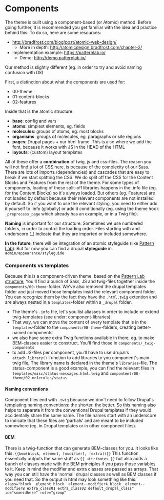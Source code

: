 
# Components

The theme is built using a component-based (or Atomic) method.
Before going further, it is recommended you get familiar with the idea and
practice behind this. To do so, here are some resources:

- http://bradfrost.com/blog/post/atomic-web-design/
  - More in depth: http://atomicdesign.bradfrost.com/chapter-2/
- Implementation example: https://patternlab.io/
  - Demo: http://demo.patternlab.io/

Our method is slightly different (eg. in order to try and avoid naming
confusion with D8)

First, a distinction about what the components are used for:

- 00-theme
- 01-content-blocks
- 02-features

Inside that is the atomic structure:

- **base**: config and vars
- **atoms**: simplest elements, eg. fields
- **molecules**: groups of atoms, eg. most blocks
- **organisms**: groups of molecules, eg. paragraphs or site regions
- **pages**: Drupal pages + our html frame. This is also where we add the font,
because it works with JS in the HEAD of the HTML
- **layouts**: (custom) layout templates


All of these offer a **combination** of twig, js and css-files.
The reason you will not find a lot of CSS here, is because of the complexity
of our Sass. There are lots of imports (dependencies) and cascades that are
easy to break if we start splitting the CSS.
We do split off the CSS for the Content Blocks and Features from the rest of the
theme.
For some types of components, loading of these split-off libraries happens in the .info file (eg. for the Content Blocks) so it's always loaded. But others (eg. Features) are not loaded by default because their relevant components are not installed by default.
So if you want to use the relevant styling, you need to either add it yourself to .info (globally) or add it conditionally (eg. using the theme hook `_preprocess_page` which already has an example, or in a Twig file).

**Naming** is important for our structure. Sometimes we use numbered folders,
in order to control the loading order. Files starting with and underscore (_)
indicate that they are imported or included somewhere.

**In the future**, there will be integration of an atomic styleguide
(like [Pattern Lab](http://demo.patternlab.io/)). But for now you can find a
drupal **styleguide** in `admin/appearance/styleguide`


### Components vs templates

Because this is a component-driven theme, based on the [Pattern Lab structure](http://patternlab.io/docs/pattern-organization.html), You'll find a bunch of Sass, JS and twig-files together inside the `components/00-theme`-folder.
We've also removed the drupal templates folder and just moved those templates insid the relevant component folder. You can recognize them by the fact they have the `.html.twig` extention and are always nested in a `templates`-folder within a `_drupal` folder.

- The theme's `.info` file, let's you list aliasses in order to include or extend twig-templates (see under: component-libraries).
- That way, we can move the content of every template that is in the `templates`-folder to the `components/00-theme`-folders, creating better-named components
- we also have some extra Twig functions available in there, eg. to make BEM-classes easier to construct. You'll find those in `components/_twig-components`
- to add JS-files per component, you'll have to use drupal's `attach_library()`-function to add libraries to you component's main twig file,
The library name is declared in the theme's `libraries`-file.
The status-component is a good example, you can find the relevant files in `templates/misc/status-messages.html.twig` and `compontent/00-theme/02-molecules/status`

#### Naming conventions

Component files end with `.twig` because we don't need to follow Drupal's templating naming conventions: the shorter, the better. So this naming also helps to separate it from the conventional Drupal templates if they would accidentally share the same name.
The file names start with an underscore to indicate that these files are 'partials' and are meant to be included somewhere (eg. in Drupal templates or in other component files).

#### BEM

There is a twig-function that can generate BEM-classes for you.
It looks like this: `{{bem(block, element, [modifier], [extra])}}`
This function essentially outputs the same stuff as `{{ attributes }}` but also adds a bunch of classes made with the BEM principles if you pass those variables to it. Keep in mind the modifier and extra classes are passed as arrays.
That way you can still have the 'normal' drupal classes as well as BEM classes if you need that.
So the output in html may look something like this:
`class="block__element block__element--modifierA block__element--modifierB extra_class01 extra_class02 default_drupal_class" id="someidhere" role="group"`
